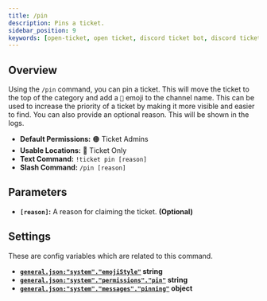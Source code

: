 ```yaml
---
title: /pin
description: Pins a ticket.
sidebar_position: 9
keywords: [open-ticket, open ticket, discord ticket bot, discord ticket bot, reference, command]
---
```

<head>
    <link rel="apple-touch-icon" href="/img/logo_vertical.png"/>
</head>

<FlexHorizontal>
    <ScaleImage src="/img/docs-v4/commands/ticket-pin.png" alt="Example of the /pin command." size="50%"></ScaleImage>
</FlexHorizontal>

## Overview
Using the `/pin` command, you can pin a ticket. This will move the ticket to the top of the category and add a `📌` emoji to the channel name.
This can be used to increase the priority of a ticket by making it more visible and easier to find.
You can also provide an optional reason. This will be shown in the logs.

- **Default Permissions:** 🟠 Ticket Admins
- **Usable Locations:** 🔴 Ticket Only
- **Text Command:** `!ticket pin [reason]`
- **Slash Command:** `/pin [reason]`

<ScaleImage src="/img/docs-v4/channel-pinned.png" alt="Example of a pinned channel." size="40%"></ScaleImage>

## Parameters
- **`[reason]`:** A reason for claiming the ticket. **<C color="green">(Optional)</C>**

## Settings
These are config variables which are related to this command.
- **[`general.json:"system"."emojiStyle"`](../config/general.mdx#system-emoji-style) <M color="blue">string</M>**
- **[`general.json:"system"."permissions"."pin"`](../config/general.mdx#system-permissions) <M color="blue">string</M>**
- **[`general.json:"system"."messages"."pinning"`](../config/general.mdx#system-messages) <M color="cyan">object</M>**